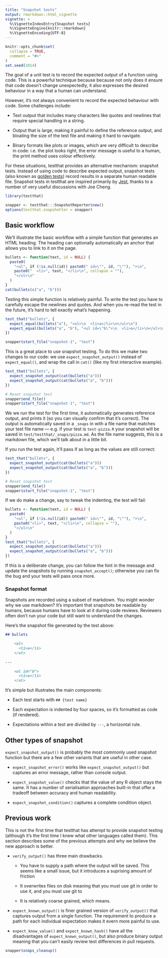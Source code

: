 ```yaml
---
title: "Snapshot tests"
output: rmarkdown::html_vignette
vignette: >
  %\VignetteIndexEntry{Snapshot tests}
  %\VignetteEngine{knitr::rmarkdown}
  %\VignetteEncoding{UTF-8}
---
```


```r
knitr::opts_chunk$set(
  collapse = TRUE,
  comment = "#>"
)
set.seed(1014)
```

The goal of a unit test is to record the expected output of a function using code. This is a powerful technique because because not only does it ensure that code doesn't change unexpectedly, it also expresses the desired behaviour in a way that a human can understand.

However, it's not always convenient to record the expected behaviour with code. Some challenges include:

-   Text output that includes many characters like quotes and newlines that require special handling in a string.

-   Output that is large, making it painful to define the reference output, and bloating the size of the test file and making it hard to navigate.

-   Binary formats like plots or images, which are very difficult to describe in code: i.e. the plot looks right, the error message is useful to a human, the print method uses colour effectively.

For these situations, testthat provides an alternative mechanism: snapshot tests. Instead of using code to describe expected output, snapshot tests (also known as [golden tests](https://ro-che.info/articles/2017-12-04-golden-tests)) record results in a separate human readable file. Snapshot tests in testthat are inspired primarily by [Jest](https://jestjs.io/docs/en/snapshot-testing), thanks to a number of very useful discussions with Joe Cheng.

```r
library(testthat)
```

```r
snapper <- testthat:::SnapshotReporter$new()
options(testthat.snapshotter = snapper)
```

## Basic workflow

We'll illustrate the basic workflow with a simple function that generates an HTML heading. The heading can optionally automatically an anchor that allows you to link to it on the page.

```r
bullets <- function(text, id = NULL) {
  paste0(
    "<ul", if (!is.null(id)) paste0(" id=\"", id, "\""), ">\n", 
    paste0("  <li>", text, "</li>\n", collapse = ""),
    "</ul>\n"
  )
}
cat(bullets(c("a", "b")))
```

Testing this simple function is relatively painful. To write the test you have to carefully escape the newlines and quotes. And when you re-read the test in the future, it's hard to tell exactly what's happening.

```r
test_that("bullets", {
  expect_equal(bullets("a"), "<ul>\n  <li>a</li>\n</ul>\n")
  expect_equal(bullets("a", "b"), "<ul id=\"b\">\n  <li>a</li>\n</ul>\n")
})
```

```r
snapper$start_file("snapshot-1", "test")
```

This is a great place to use snapshot testing. To do this we make two changes to our code: we use `expect_snapshot_output()` instead of `expect_equal()`, and wrap the call in `cat()` (like my first interactive example).

```r
test_that("bullets", {
  expect_snapshot_output(cat(bullets("a")))
  expect_snapshot_output(cat(bullets("a", "b")))
})
```

```r
# Reset snapshot test
snapper$end_file()
snapper$start_file("snapshot-1", "test")
```

We we run the test for the first time, it automatically generates reference output, and prints it (so you can visually confirm that it's correct). The output is automatically saved in a `_snaps` in with a file name that matches your test file name --- e.g. if your test is `test-pizza.R` your snapshot will be saved in `test/testthat/_snaps/pizza.md`. As the file name suggests, this is a markdown file, which we'll talk about in a little bit.

If you run the test again, it'll pass if as long as the values are still correct:

```r
test_that("bullets", {
  expect_snapshot_output(cat(bullets("a")))
  expect_snapshot_output(cat(bullets("a", "b")))
})
```

```r
# Reset snapshot test
snapper$end_file()
snapper$start_file("snapshot-1", "test")
```

If we do make a change, say to tweak the indenting, the test will fail:

```r
bullets <- function(text, id = NULL) {
  paste0(
    "<ul", if (!is.null(id)) paste0(" id=\"", id, "\""), ">\n", 
    paste0("<li>", text, "</li>\n", collapse = ""),
    "</ul>\n"
  )
}
test_that("bullets", {
  expect_snapshot_output(cat(bullets("a")))
  expect_snapshot_output(cat(bullets("a", "b")))
})
```

If this is a deliberate change, you can follow the hint in the message and update the snapshots by running `snapshot_accept()`; otherwise you can fix the bug and your tests will pass once more.

### Snapshot format

Snapshots are recorded using a subset of markdown. You might wonder why we use markdown? It's important that snapshots be readable by humans, because humans have to look at it during code reviews. Reviewers often don't run your code but still want to understand the changes.

Here's the snapshot file generated by the test above:

``` .md
## bullets

    <ul>
      <li>a</li>
    </ul>
  
---

    <ul id="b">
      <li>a</li>
    </ul>
```

It's simple but illustrates the main components:

-   Each test starts with `## {test name}`

-   Each expectation is indented by four spaces, so it's formatted as code (if rendered).

-   Expectations within a test are divided by `---`, a horizontal rule.

## Other types of snapshot

`expect_snapshot_output()` is probably the most commonly used snapshot function but there are a few other variants that are useful in other case.

-   `expect_snapshot_error()` works like `expect_snapshot_output()` but captures an error message, rather than console output.

-   `expect_snapshot_value()` checks that the value of any R object stays the same. It has a number of serialisation approaches built-in that offer a tradeoff between accuracy and human readability.

-   `expect_snapshot_condition()` captures a complete condition object.

## Previous work

This is not the first time that testthat has attempt to provide snapshot testing (although it's the first time I knew what other languages called them). This section describes some of the previous attempts and why we believe the new approach is better.

-   `verify_output()` has three main drawbacks.

    -   You have to supply a path where the output will be saved. This seems like a small issue, but it introduces a suprising amount of friction

    -   It overwrites files on disk meaning that you must use git in order to use it, and you must use git to

    -   It is relatively coarse grained, which means.

-   `expect_known_output()` is finer grained version of `verify_output()` that captures output from a single function. The requirement to produce a path for each individual expectation makes it evern more painful to use.

-   `expect_know_value()` and `expect_known_hash()` have all the disadvantages of `expect_known_output()`, but also produce binary output meaning that you can't easily review test differences in pull requests.

```r
snapper$snaps_cleanup()
```
